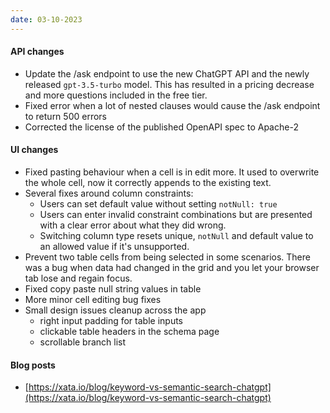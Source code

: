 ```yaml
---
date: 03-10-2023
---
```


#### API changes

- Update the /ask endpoint to use the new ChatGPT API and the newly released `gpt-3.5-turbo` model. This has resulted in a pricing decrease and more questions included in the free tier.
- Fixed error when a lot of nested clauses would cause the /ask endpoint to return 500 errors
- Corrected the license of the published OpenAPI spec to Apache-2

#### UI changes

- Fixed pasting behaviour when a cell is in edit more. It used to overwrite the whole cell, now it correctly appends to the existing text.
- Several fixes around column constraints:
    - Users can set default value without setting `notNull: true`
    - Users can enter invalid constraint combinations but are presented with a clear error about what they did wrong.
    - Switching column type resets unique, `notNull` and default value to an allowed value if it's unsupported.
- Prevent two table cells from being selected in some scenarios. There was a bug when data had changed in the grid and you let your browser tab lose and regain focus.
- Fixed copy paste null string values in table
- More minor cell editing bug fixes
- Small design issues cleanup across the app
    - right input padding for table inputs
    - clickable table headers in the schema page
    - scrollable branch list

<ArticleImage
  src="https://snid.es/2023APR/AUvA-UctyjDOi9dP.png"
  width="2202"
  height="1199"
  alt="Schema titles"
  caption="Schema titles are now linked"
  position="center"
/>

<ArticleImage
  src="https://snid.es/2023APR/C~Op0USt8tuFa-hh.png"
  width="2202"
  height="1199"
  alt="Branch scrolling"
  caption="Branch scrolling"
  position="center"
/>

#### Blog posts

- [https://xata.io/blog/keyword-vs-semantic-search-chatgpt](https://xata.io/blog/keyword-vs-semantic-search-chatgpt)

